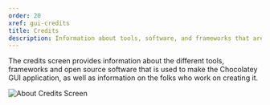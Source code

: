 ```yaml
---
order: 20
xref: gui-credits
title: Credits
description: Information about tools, software, and frameworks that are used to create Chocolatey GUI
---
```


The credits screen provides information about the different tools, frameworks and open source software that is used to
make the Chocolatey GUI application, as well as information on the folks who work on creating it.

![About Credits Screen](/images/chocolatey-gui/user_interface_about_credits.png "About Credits Screen")
